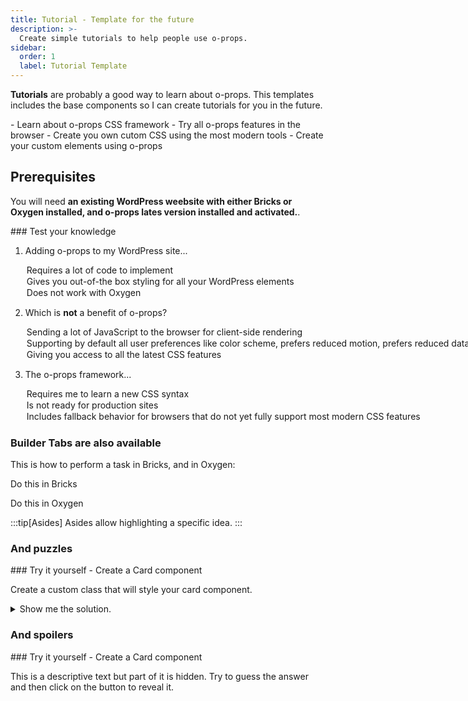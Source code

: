 ```yaml
---
title: Tutorial - Template for the future
description: >-
  Create simple tutorials to help people use o-props.
sidebar:
  order: 1
  label: Tutorial Template
---
```



**Tutorials** are probably a good way to learn about o-props. This templates includes the base components so I can create tutorials for you in the future.

<PreCheck>
  - Learn about o-props CSS framework - Try all o-props features in the browser
  - Create you own cutom CSS using the most modern tools - Create your custom
  elements using o-props
</PreCheck>

## Prerequisites

You will need **an existing WordPress weebsite with either Bricks or Oxygen installed, and o-props lates version installed and activated.**.

<Box icon="question-mark">
### Test your knowledge

1. Adding o-props to my WordPress site...

   <MultipleChoice>
     <Option>Requires a lot of code to implement</Option>
     <Option isCorrect>
       Gives you out-of-the box styling for all your WordPress elements
     </Option>
     <Option>Does not work with Oxygen</Option>
   </MultipleChoice>

2. Which is **not** a benefit of o-props?

   <MultipleChoice>
     <Option isCorrect>
       Sending a lot of JavaScript to the browser for client-side rendering
     </Option>
     <Option>
       Supporting by default all user preferences like color scheme, prefers
       reduced motion, prefers reduced data, etc.
     </Option>
     <Option>Giving you access to all the latest CSS features</Option>
   </MultipleChoice>

3. The o-props framework...
   <MultipleChoice>
     <Option>Requires me to learn a new CSS syntax</Option>
     <Option>Is not ready for production sites</Option>
     <Option isCorrect>
       Includes fallback behavior for browsers that do not yet fully support
       most modern CSS features
     </Option>
   </MultipleChoice>

</Box>

### Builder Tabs are also available

This is how to perform a task in Bricks, and in Oxygen:

<BuilderTabs>
  <Fragment slot="bricks">
    <p>Do this in Bricks</p>
  </Fragment>
  <Fragment slot="oxygen">
    <p>Do this in Oxygen</p>
  </Fragment>
</BuilderTabs>

:::tip[Asides]
Asides allow highlighting a specific idea.
:::

### And puzzles

<Box icon="puzzle-piece">
  ### Try it yourself - Create a Card component

  Create a custom class that will style your card component.

  <details>
  <summary>Show me the solution.</summary>
  ```css title=".c-card" ins='transition:animate="slide"'
  .c-card {
    background-color: var(--o-color-background);
    border-radius: var(--o-border-radius);
    box-shadow: var(--o-box-shadow);
    padding: var(--o-space-2);
    transition: var(--o-transition);
  }
  ```
  </details>
</Box>

### And spoilers

<Box icon="puzzle-piece">
  ### Try it yourself - Create a Card component

  This is a descriptive text but part of it is hidden. Try to <Spoiler>guess the answer</Spoiler> and then <Spoiler>click on the button to reveal it</Spoiler>.

</Box>